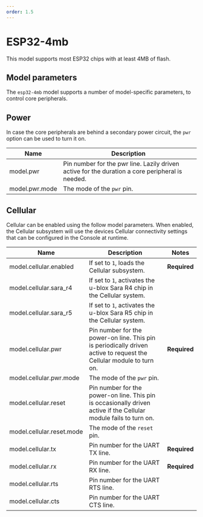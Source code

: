 ```yaml
---
order: 1.5
---
```


# ESP32-4mb

This model supports most ESP32 chips with at least 4MB of flash.

## Model parameters

The `esp32-4mb` model supports a number of model-specific parameters, to control core peripherals.

## Power

In case the core peripherals are behind a secondary power circuit, the `pwr` option can be used to turn it on.

Name | Description
--- | ---
model.pwr | Pin number for the pwr line. Lazily driven active for the duration a core peripheral is needed.
model.pwr.mode | The mode of the `pwr` pin.


## Cellular

Cellular can be enabled using the follow model parameters. When enabled, the Cellular subsystem will use the devices Cellular connectivity settings that can be configured in the Console at runtime.

Name | Description | Notes
--- | --- | ---
model.cellular.enabled | If set to `1`, loads the Cellular subsystem. | **Required**
model.cellular.sara_r4 | If set to `1`, activates the u-blox Sara R4 chip in the Cellular system.
model.cellular.sara_r5 | If set to `1`, activates the u-blox Sara R5 chip in the Cellular system.
model.cellular.pwr | Pin number for the power-on line. This pin is periodically driven active to request the Cellular module to turn on. | **Required**
model.cellular.pwr.mode | The mode of the `pwr` pin.
model.cellular.reset | Pin number for the power-on line. This pin is occasionally driven active if the Cellular module fails to turn on.
model.cellular.reset.mode | The mode of the `reset` pin.
model.cellular.tx | Pin number for the UART TX line. | **Required**
model.cellular.rx | Pin number for the UART RX line. | **Required**
model.cellular.rts | Pin number for the UART RTS line.
model.cellular.cts | Pin number for the UART CTS line.
